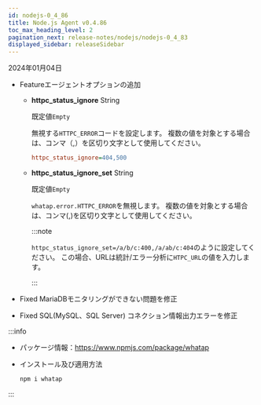 ```yaml
---
id: nodejs-0_4_86
title: Node.js Agent v0.4.86
toc_max_heading_level: 2
pagination_next: release-notes/nodejs/nodejs-0_4_83
displayed_sidebar: releaseSidebar
---
```


2024年01月04日

- <Status>Feature</Status>エージェントオプションの追加

  - **httpc_status_ignore** <span class='type'>String</span>

    既定値`Empty`

    無視する`HTTPC_ERROR`コードを設定します。 複数の値を対象とする場合は、コンマ（,）を区切り文字として使用してください。

    ```ini title='whatap.conf'
    httpc_status_ignore=404,500
    ```

  - **httpc_status_ignore_set** <span class='type'>String</span>

    既定値`Empty`

    `whatap.error.HTTPC_ERROR`を無視します。 複数の値を対象とする場合は、コンマ(,)を区切り文字として使用してください。

    :::note

    `httpc_status_ignore_set=/a/b/c:400,/a/ab/c:404`のように設定してください。 この場合、URLは統計/エラー分析に`HTPC_URL`の値を入力します。

    :::

- <Status>Fixed</Status> MariaDBモニタリングができない問題を修正

- <Status>Fixed</Status> SQL(MySQL、SQL Server) コネクション情報出力エラーを修正

:::info

- パッケージ情報：https://www.npmjs.com/package/whatap

- インストール及び適用方法

  ```bash
  npm i whatap
  ```

:::
